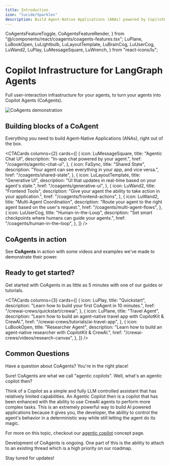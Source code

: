 ```yaml
---
title: Introduction
icon: "lucide/Sparkles"
description: Build Agent-Native Applications (ANAs) powered by CopilotKit and LangGraph.
---
```


  CoAgentsFeatureToggle,
  CoAgentsFeatureRender,
} from "@/components/react/coagents/coagents-features.tsx";
  LuPlane,
  LuBookOpen,
  LuLightbulb,
  LuLayoutTemplate,
  LuBrainCog,
  LuUserCog,
  LuWand2,
  LuPlay,
  LuMessageSquare,
  LuWrench,
} from "react-icons/lu";

# Copilot Infrastructure for LangGraph Agents

Full user-interaction infrastructure for your agents, to turn your agents into Copilot Agents (CoAgents).

<Frame className="mt-0 mb-6">
  <img
    src="/images/CoAgents.gif"
    alt="CoAgents demonstration"
    className="w-auto"
  />
</Frame>

## Building blocks of a CoAgent

Everything you need to build Agent-Native Applications (ANAs), right out of the box.

<CTACards
  columns={2}
  cards={[
    {
      icon: LuMessageSquare,
      title: "Agentic Chat UI",
      description:
        "In-app chat powered by your agent.",
      href: "/coagents/agentic-chat-ui",
    },
    {
      icon: FaSync,
      title: "Shared State",
      description:
        "Your agent can see everything in your app, and vice versa.",
      href: "/coagents/shared-state",
    },
    {
      icon: LuLayoutTemplate,
      title: "Generative UI",
      description:
        "UI that updates in real-time based on your agent's state.",
      href: "/coagents/generative-ui",
    },
    {
      icon: LuWand2,
      title: "Frontend Tools",
      description:
        "Give your agent the ability to take action in your application.",
      href: "/coagents/frontend-actions",
    },
    {
      icon: LuWand2,
      title: "Multi-Agent Coordination",
      description:
        "Route your agent to the right agent based on the user's request.",
      href: "/coagents/multi-agent-flows",
    },
    {
      icon: LuUserCog,
      title: "Human-in-the-Loop",
      description:
        "Set smart checkpoints where humans can guide your agents.",
      href: "/coagents/human-in-the-loop",
    },
  ]}
/>

## CoAgents in action

See **CoAgents** in action with some videos and examples we've made to demonstrate their power.

<ExamplesCarousel examples={CoAgentsExamples} />

## Ready to get started?

Get started with CoAgents in as little as 5 minutes with one of our guides or tutorials.

<CTACards
  columns={3}
  cards={[
    {
      icon: LuPlay,
      title: "Quickstart",
      description: "Learn how to build your first CoAgent in 10 minutes.",
      href: "/crewai-crews/quickstart/crewai",
    },
    {
      icon: LuPlane,
      title: "Travel Agent",
      description:
        "Learn how to build an agent-native travel app with CopilotKit & CrewAI.",
      href: "/crewai-crews/tutorials/ai-travel-app",
    },
    {
      icon: LuBookOpen,
      title: "Researcher Agent",
      description:
        "Learn how to build an agent-native researcher with CopilotKit & CrewAI.",
      href: "/crewai-crews/videos/research-canvas",
    },
  ]}
/>

## Common Questions

Have a question about CoAgents? You're in the right place!

<Accordions>
<Accordion title="Can you explain what a CoAgent is in more detail?">
Sure! CoAgents are what we call "agentic copilots". Well, what's an agentic copilot then?

Think of a Copilot as a simple and fully LLM controlled assistant that has relatively limited capabilities. An Agentic Copilot then is a copilot
that has been enhanced with the ability to use CrewAI agents to perform more complex tasks. This is an extremely powerful way to build AI
powered applications because it gives you, the developer, the ability to control the agent's behavior in a deterministic way while still letting
the agent do its magic.

For more on this topic, checkout our [agentic copilot](/coagents/concepts/agentic-copilots) concept page.

</Accordion>
<Accordion title="Can I attach to an existing thread?">
Development of CoAgents is ongoing. One part of this is the ability to attach to an existing thread which is a high priority on our roadmap.

Stay tuned for updates!

</Accordion>
</Accordions>
